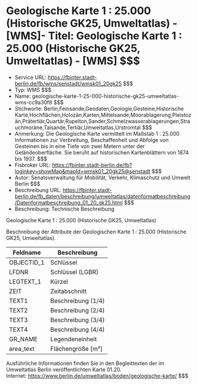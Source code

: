 # Geologische Karte 1 : 25.000 (Historische GK25, Umweltatlas) - [WMS]- Titel: Geologische Karte 1 : 25.000 (Historische GK25, Umweltatlas) - [WMS] $$$
- Service URL: https://fbinter.stadt-berlin.de/fb/wms/senstadt/wmsk01_20gk25 $$$
- Typ: WMS $$$
- Name: geologische-karte-1-25-000-historische-gk25-umweltatlas-wms-cc9a30f8 $$$
- Stichworte: Berlin,Feinsande,Geodaten,Geologie,Gesteine,Historische Karte,Hochflächen,Holozän,Karten,Mittelsande,Moorablagerung,Pleistozän,Prätertiär,Quartär,Rupelton,Sander,Schmelzwasserablagerungen,Strauchmoräne,Talsande,Tertiär,Umweltatlas,Urstromtal $$$
- Anmerkung: Die Geologische Karte vermittelt im Maßstab 1 : 25.000 Informationen zur Verbreitung, Beschaffenheit und Abfolge von Gesteinen bis in eine Tiefe von zwei Metern unter der Geländeoberfläche. Sie beruht auf historischen Kartenblättern von 1874 bis 1937. $$$
- Fisbroker URL: https://fbinter.stadt-berlin.de/fb?loginkey=showMap&mapId=wmsk01_20gk25@senstadt $$$
- Autor: Senatsverwaltung für Mobilität, Verkehr, Klimaschutz und Umwelt Berlin $$$
- Beschreibung URL: https://fbinter.stadt-berlin.de/fb_daten/beschreibung/umweltatlas/datenformatbeschreibung/Datenformatbeschreibung_01_20_gk25.html $$$
- Beschreibung: Technische Beschreibung 

Geologische Karte 1 : 25.000 (Historische GK25, Umweltatlas)

Beschreibung der Attribute der Geologischen Karte 1 : 25.000 (Historische GK25, Umweltatlas).

| **Feldname** | **Beschreibung**    |
| ------------ | ------------------- |
| OBJECTID\_1  | Schlüssel           |
| LFDNR        | Schlüssel (LGBR)    |
| LEGTEXT\_1   | Kürzel              |
| ZEIT         | Zeitabschnitt       |
| TEXT1        | Beschreibung (1/4)  |
| TEXT2        | Beschreibung (2/4)  |
| TEXT3        | Beschreibung (3/4)  |
| TEXT4        | Beschreibung (4/4)  |
| GR\_NAME     | Legendeneinheit     |
| area\_text   | Flächengröße \[m²\] |

Ausführliche Informationen finden Sie in den Begleittexten der im Umweltatlas Berlin veröffentlichten Karte 01.20.  
Internet: https://www.berlin.de/umweltatlas/boden/geologische-karte/ $$$
